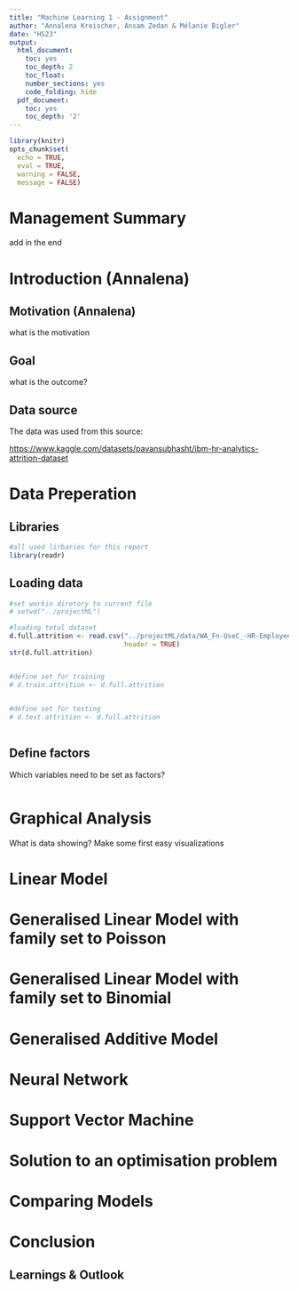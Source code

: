 ```yaml
---
title: "Machine Learning 1 - Assignment"
author: "Annalena Kreischer, Ansam Zedan & Mélanie Bigler"
date: "HS23"
output: 
  html_document:
    toc: yes
    toc_depth: 2
    toc_float:
    number_sections: yes
    code_folding: hide
  pdf_document:
    toc: yes
    toc_depth: '2'
---
```


```r
library(knitr)
opts_chunk$set(
  echo = TRUE,
  eval = TRUE,
  warning = FALSE,
  message = FALSE)

```

\newpage

# Management Summary

add in the end

# Introduction (Annalena)

## Motivation (Annalena)

what is the motivation

## Goal

what is the outcome?

## Data source

The data was used from this source:

<https://www.kaggle.com/datasets/pavansubhasht/ibm-hr-analytics-attrition-dataset>

# Data Preperation

## Libraries

```r
#all used lirbaries for this report
library(readr)

```

## Loading data

```r

#set workin diretory to current file
# setwd("../projectML")

#loading total dataset
d.full.attrition <- read.csv("../projectML/data/WA_Fn-UseC_-HR-Employee-Attrition.csv", 
                             header = TRUE)
str(d.full.attrition)


#define set for training
# d.train.attrition <- d.full.attrition

  
#define set for testing
# d.test.attrition <- d.full.attrition
  
```

## Define factors

Which variables need to be set as factors?

```r

```

# Graphical Analysis

What is data showing? Make some first easy visualizations

# Linear Model

# Generalised Linear Model with family set to Poisson

# Generalised Linear Model with family set to Binomial

# Generalised Additive Model

# Neural Network

# Support Vector Machine

# Solution to an optimisation problem

# Comparing Models

# Conclusion

## Learnings & Outlook
